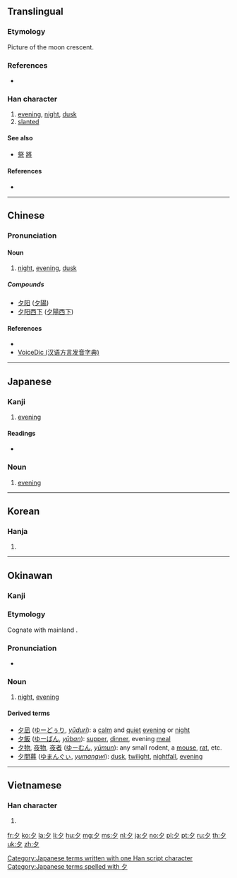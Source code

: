 {{also|タ}}
==Translingual==
{{stroke order|strokes=3}}
{{stroke order|type=animate}}

===Etymology===
{{Han etyl}}
{{liushu|p}} Picture of the moon crescent.

===References===
* {{cite web
|url=http://internationalscientific.org/CharacterEtymology.aspx?characterInput=夕
|title=夕
|work=Chinese Etymology
|author=Richard Sears
|language=English/Mandarin
|accessdate=2014-02-24}}

===Han character===
{{Han char|rn=36|rad=夕|as=00|sn=3|four=27200|canj=NI}}

# [[evening]], [[night]], [[dusk]]
# [[slanted]]

====See also====
* [[祭]] [[將]] <!-- Unrelated but graphically similar components -->

====References====
* {{Han ref|kx=0246.010|dkj=05749|dj=0487.040|hdz=20859.010|uh=5915|ud=22805|bh=A469|bd=42089}}

----

==Chinese==
{{zh-forms}}

===Pronunciation===
{{zh-pron
|m=xī
|c=zik6
|h=pfs=sip
|mn=se̍k, sia̍h
|w=
|mc=y
|oc=y
|ma=|ma2=
|cat=n
}}

====Noun====
{{zh-noun|ts|pin=xī|pint=xi1}}

# [[night]], [[evening]], [[dusk]]

=====Compounds=====
{{top2}}
* [[夕阳]] ([[夕陽]])
* [[夕阳西下]] ([[夕陽西下]])
{{mid2}}
{{bottom}}

====References====
* {{cite web
|url=http://www.mdbg.net/chindict/chindict.php?page=worddict&wdrst=0&wdqb=夕
|title=夕
|work=MDBG English to Chinese dictionary ( Based on CC-CEDICT )
|language=Mandarin/English
|accessdate=2014-03-10}}
* [http://cn.voicedic.com/ VoiceDic (汉语方言发音字典)]

----

==Japanese==

===Kanji===
{{ja-kanji|grade=1|rs=夕00}}

# [[evening]]

====Readings====
* {{ja-readings
|goon=[[じゃく]] (jaku) {{qualifier|non-[[w:Jōyō kanji|Jōyō]] reading}}
|kanon=[[せき]] (seki)
|kun=[[ゆう]] (yuu) < [[ゆふ]] (yufu)}}

===Noun===
{{ja-noun|ゆう|hhira=ゆふ}}

# [[evening]]

[[Category:Japanese terms written with one Han script character]]
[[Category:Japanese terms spelled with 夕]]

----

==Korean==

===Hanja===
{{ko-hanja|hangeul=[[석]], [[사]]|eumhun=[[저녁]]석|ehy=cenyeksek|rv=seok, sa|mr=sŏk, sa|y=sek, sa}}

# {{defn|lang=ko|sort=夕00}}

----

==Okinawan==

===Kanji===
{{head|ryu|kanji|hiragana|ゆー|romaji|yū}}

===Etymology===
Cognate with mainland {{etyl|ja|-}} {{m|ja|夕|tr=yū}}.

===Pronunciation===
* {{IPA|/juː/|lang=ryu}}

===Noun===
{{head|ryu|noun|hiragana|ゆー|romaji|yū}}

# [[night]], [[evening]]

====Derived terms====
* [[夕凪]] ([[ゆーどぅり]], ''[[yūduri]]''): a [[calm]] and [[quiet]] [[evening]] or [[night]]
* [[夕飯]] ([[ゆーばん]], ''[[yūban]]''): [[supper]], [[dinner]], evening [[meal]]
* [[夕物]], [[夜物]], [[夜者]] ([[ゆーむん]], ''[[yūmun]]''): any small rodent, a [[mouse]], [[rat]], etc.
* [[夕間暮]] ([[ゆまんぐぃ]], ''[[yumangwi]]''): [[dusk]], [[twilight]], [[nightfall]], [[evening]]

----

==Vietnamese==

===Han character===
{{vi-hantu|[[tịch]]|rs=夕00}}

# {{defn|lang=vi|sort=夕00}}

[[Category:CJKV radicals| ]]

[[fr:夕]]
[[ko:夕]]
[[la:夕]]
[[li:夕]]
[[hu:夕]]
[[mg:夕]]
[[ms:夕]]
[[nl:夕]]
[[ja:夕]]
[[no:夕]]
[[pl:夕]]
[[pt:夕]]
[[ru:夕]]
[[th:夕]]
[[uk:夕]]
[[zh:夕]]